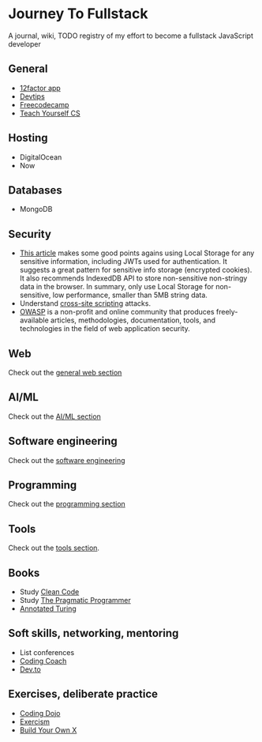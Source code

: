 # Journey To Fullstack

A journal, wiki, TODO registry of my effort to become a fullstack JavaScript
developer

## General

- [12factor app](https://12factor.net/)
- [Devtips](https://www.youtube.com/user/DevTipsForDesigners/videos)
- [Freecodecamp](https://learn.freecodecamp.org/)
- [Teach Yourself CS](https://teachyourselfcs.com/)

## Hosting

- DigitalOcean
- Now

## Databases

- MongoDB

## Security

- [This article](https://www.rdegges.com/2018/please-stop-using-local-storage/)
  makes some good points agains using Local Storage for any sensitive
  information, including JWTs used for authentication. It suggests a great
  pattern for sensitive info storage (encrypted cookies). It also recommends
  IndexedDB API to store non-sensitive non-stringy data in the browser. In
  summary, only use Local Storage for non-sensitive, low performance, smaller
  than 5MB string data.
- Understand [cross-site
  scripting](<https://www.owasp.org/index.php/Cross-site_Scripting_(XSS)>)
  attacks.
- [OWASP](https://www.owasp.org/index.php/Main_Page) is a non-profit and online
  community that produces freely-available articles, methodologies,
  documentation, tools, and technologies in the field of web application
  security.

## Web

Check out the [general web section](/web)

## AI/ML

Check out the [AI/ML section](/ai)

## Software engineering

Check out the [software engineering](/software-engineering)

## Programming

Check out the [programming section](/programming)

## Tools

Check out the [tools section](/tools).

## Books

- Study [Clean
  Code](https://www.oreilly.com/library/view/clean-code/9780136083238/)
- Study [The Pragmatic
  Programmer](https://pragprog.com/book/tpp/the-pragmatic-programmer)
- [Annotated
  Turing](https://www.amazon.com/Annotated-Turing-Through-Historic-Computability/dp/0470229055)

## Soft skills, networking, mentoring

- List conferences
- [Coding Coach](https://codingcoach.io/)
- [Dev.to](https://dev.to/)

## Exercises, deliberate practice

- [Coding Dojo](http://codingdojo.org/KataCatalogue/)
- [Exercism](https://exercism.io/)
- [Build Your Own X](https://github.com/danistefanovic/build-your-own-x)
